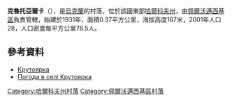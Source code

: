 {{coord|49|17|17|N|36|34|59|E|scale:100000_region:UA|display=title}}

'''克魯托亞爾卡'''（{{lang-uk|Крутоярка}}），是[[烏克蘭|烏克蘭]]的村落，位於該國東部[[哈爾科夫州|哈爾科夫州]]，由[[佩爾沃邁西基區|佩爾沃邁西基區]]負責管轄，始建於1931年，面積0.37平方公里，海拔高度167米，2001年人口28，人口密度每平方公里76.5人。

==參考資料==
*[http://w1.c1.rada.gov.ua/pls/z7502/A005?rdat1=09.01.2009&rf7571=33848 Крутоярка]{{dead link|date=2017年11月 |bot=InternetArchiveBot |fix-attempted=yes }}
* [http://weather.in.ua/ua/har'kovskaja/12542 Погода в селі Крутоярка]{{Wayback|url=http://weather.in.ua/ua/har%27kovskaja/12542 |date=20160323024656 }}

{{DEFAULTSORT:Крутоярка}}
[[Category:哈爾科夫州村落|Category:哈爾科夫州村落]]
[[Category:佩爾沃邁西基區村落|Category:佩爾沃邁西基區村落]]


{{Kharkiv-geo-stub}}